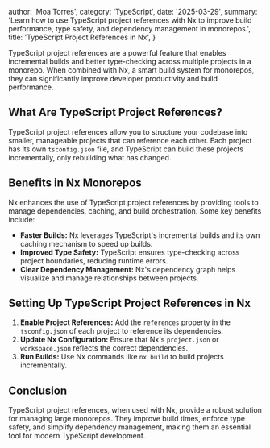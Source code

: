   author: 'Moa Torres',
  category: 'TypeScript',
  date: '2025-03-29',
  summary:
    'Learn how to use TypeScript project references with Nx to improve build performance, type safety, and dependency management in monorepos.',
  title: 'TypeScript Project References in Nx',
}

TypeScript project references are a powerful feature that enables incremental builds and better type-checking across multiple projects in a monorepo. When combined with Nx, a smart build system for monorepos, they can significantly improve developer productivity and build performance.

## What Are TypeScript Project References?

TypeScript project references allow you to structure your codebase into smaller, manageable projects that can reference each other. Each project has its own `tsconfig.json` file, and TypeScript can build these projects incrementally, only rebuilding what has changed.

## Benefits in Nx Monorepos

Nx enhances the use of TypeScript project references by providing tools to manage dependencies, caching, and build orchestration. Some key benefits include:

- **Faster Builds:** Nx leverages TypeScript's incremental builds and its own caching mechanism to speed up builds.
- **Improved Type Safety:** TypeScript ensures type-checking across project boundaries, reducing runtime errors.
- **Clear Dependency Management:** Nx's dependency graph helps visualize and manage relationships between projects.

## Setting Up TypeScript Project References in Nx

1. **Enable Project References:** Add the `references` property in the `tsconfig.json` of each project to reference its dependencies.
2. **Update Nx Configuration:** Ensure that Nx's `project.json` or `workspace.json` reflects the correct dependencies.
3. **Run Builds:** Use Nx commands like `nx build` to build projects incrementally.

## Conclusion

TypeScript project references, when used with Nx, provide a robust solution for managing large monorepos. They improve build times, enforce type safety, and simplify dependency management, making them an essential tool for modern TypeScript development.

